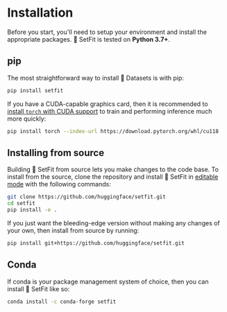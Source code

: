 
# Installation

Before you start, you'll need to setup your environment and install the appropriate packages. 🤗 SetFit is tested on **Python 3.7+**.

## pip

The most straightforward way to install 🤗 Datasets is with pip:

```bash
pip install setfit
```

If you have a CUDA-capable graphics card, then it is recommended to [install `torch` with CUDA support](https://pytorch.org/get-started/locally/) to train and performing inference much more quickly:

```bash
pip install torch --index-url https://download.pytorch.org/whl/cu118
```

## Installing from source

Building 🤗 SetFit from source lets you make changes to the code base. To install from the source, clone the repository and install 🤗 SetFit in [editable mode](https://setuptools.pypa.io/en/latest/userguide/development_mode.html) with the following commands:

```bash
git clone https://github.com/huggingface/setfit.git
cd setfit
pip install -e .
```

If you just want the bleeding-edge version without making any changes of your own, then install from source by running:

```bash
pip install git+https://github.com/huggingface/setfit.git
```

## Conda

If conda is your package management system of choice, then you can install 🤗 SetFit like so:

```bash
conda install -c conda-forge setfit
```